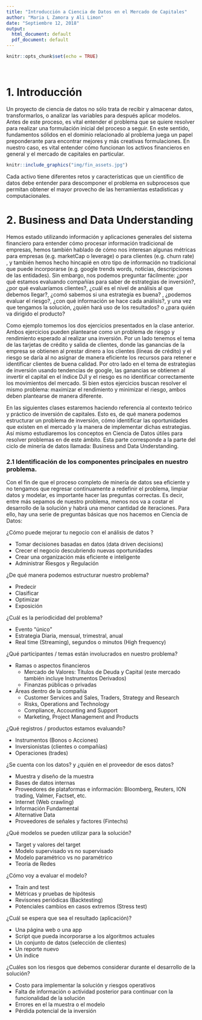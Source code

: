 ```yaml
---
title: "Introducción a Ciencia de Datos en el Mercado de Capitales"
author: "Maria L Zamora y Ali Limon"
date: "Septiembre 12, 2018"
output:
  html_document: default
  pdf_document: default
---
```


<style>
p.caption {
  font-size: 0.78em;
}
</style>


```r
knitr::opts_chunk$set(echo = TRUE)
```



<br />



# 1. Introducción
Un proyecto de ciencia de datos no sólo trata de recibir y almacenar datos, transformarlos,  o analizar las  variables para después aplicar modelos. Antes de este proceso, es vital entender el problema que se quiere resolver para realizar una formulación inicial del proceso a seguir. En este sentido,  fundamentos sólidos en el dominio relacionado al problema juega un papel preponderante para encontrar mejores y más creativas formulaciones. En nuestro caso, es vital entender cómo funcionan los activos financieros en general y el mercado de capitales en particular. 


```r
knitr::include_graphics("img/fin_assets.jpg")
```

Cada activo tiene diferentes retos y características que un científico de datos debe entender para descomponer el problema en subprocesos que permitan obtener el mayor provecho de las herramientas estadísticas y computacionales.

# 2. Business and Data Understanding

Hemos estado utilizando información y aplicaciones generales del sistema financiero para entender cómo procesar información tradicional de empresas, hemos también hablado de cómo nos interesan algunas métricas para empresas (e.g. marketCap o leverage) o para clientes (e.g. churn rate) , y también hemos hecho hincapié en otro tipo de información no tradicional que puede incorporarse (e.g. google trends words, noticias, descripciones de las entidades). Sin embargo, nos podemos preguntar fácilmente: ¿por qué estamos evaluando compañías para saber de estrategias de inversión?, ¿por qué evaluaríamos clientes?, ¿cuál es el nivel de análisis al que debemos llegar?, ¿comó sabemos si una estrategia es buena? , ¿podemos evaluar el riesgo?, ¿con qué información se hace cada análisis?, y una vez que tengamos la solución, ¿quién hará uso de los resultados? o ¿para quién va dirigido el producto?

Como ejemplo tomemos los dos ejercicios presentados en la clase anterior. Ambos ejercicios pueden plantearse como un problema de riesgo y rendimiento esperado al realizar una inversión. Por un lado tenemos el tema de las tarjetas de crédito y salida de clientes, donde las ganancias de la empresa se obtienen al prestar dinero a los clientes (líneas de crédito) y el riesgo se daría al no asignar de manera eficiente los recursos para retener e identificar clientes de buena calidad. Por otro lado en el tema de estrategias de inversión usando tendencias de google, las ganancias se obtienen al invertir el capital en el índice DJI y el riesgo es no identificar correctamente los movimientos del mercado. Si bien estos ejercicios buscan resolver el mismo problema: maximizar el rendimiento y minimizar el riesgo, ambos deben plantearse de manera diferente.

En las siguientes clases estaremos haciendo referencia al contexto teórico y práctico de inversión de capitales. Esto es, de qué manera podemos estructurar un problema de inversión, cómo identificar las oportunidades que existen en el mercado y la manera de implementar dichas estrategias. Así mismo estudiaremos los conceptos en Ciencia de Datos útiles para resolver problemas en de este ámbito. Esta parte corresponde a la parte del ciclo de minería de datos llamada: Business and Data Understanding.


### 2.1 Identificación de los componentes principales en nuestro problema.

Con el fin de que el proceso completo de minería de datos sea eficiente y no tengamos que regresar continuamente a redefinir el problema, limpiar datos y modelar, es importante hacer las preguntas correctas. Es decir, entre más sepamos de nuestro problema, menos nos va a costar el desarrollo de la solución y habrá una menor cantidad de iteraciones. Para ello, hay una serie de preguntas básicas que nos hacemos en Ciencia de Datos:

¿Cómo puede mejorar tu negocio con el análisis de datos ?

- Tomar decisiones basadas en datos (data driven decisions)
- Crecer el negocio descubriendo nuevas oportunidades
- Crear una organización más eficiente e inteligente
- Administrar Riesgos y Regulación

¿De qué manera podemos estructurar nuestro problema?

- Predecir
- Clasificar
- Optimizar
- Exposición

¿Cuál es la periodicidad del problema?

- Evento “único”
- Estrategia Diaria, mensual, trimestral, anual
- Real time (Streaming), segundos o minutos (High frequency)


¿Qué participantes / temas están involucrados en nuestro problema?

- Ramas o aspectos financieros
    - Mercado de Valores: Títulos de Deuda y Capital (este mercado también incluye Instrumentos Derivados)
    - Finanzas públicas o privadas 
- Áreas dentro de la compañía 
    - Customer Services and Sales, Traders, Strategy and Research
    - Risks, Operations and Technology
    - Compliance, Accounting and Support
    - Marketing, Project Management and Products

¿Qué registros / productos estamos evaluando? 

- Instrumentos (Bonos o Acciones)
- Inversionistas (clientes o compañías)
- Operaciones (trades)


¿Se cuenta con los datos? y ¿quién en el proveedor de esos datos?

- Muestra y diseño de la muestra 
- Bases de datos internas
- Proveedores de plataformas e información: Bloomberg, Reuters, ION trading, Valmer, Factset, etc. 
- Internet (Web crawling)
- Información Fundamental
- Alternative Data
- Proveedores de señales y factores (Fintechs)

¿Qué modelos se pueden utilizar para la solución? 

- Target y valores del target
- Modelo supervisado vs no supervisado
- Modelo paramétrico vs no paramétrico
- Teoria de Redes


¿Cómo voy a evaluar el modelo?

- Train and test
- Métricas y pruebas de hipótesis 
- Revisones periódicas (Backtesting)
- Potenciales cambios en casos extremos (Stress test)  

¿Cuál se espera que sea el resultado (aplicación)? 

- Una página web o una app 
- Script que pueda incorporarse a los algoritmos actuales
- Un conjunto de datos (selección de clientes)
- Un reporte nuevo
- Un índice 

¿Cuáles son los riesgos que debemos considerar durante el desarrollo de la solución?

- Costo para implementar la solución y riesgos operativos
- Falta de información o actividad posterior para continuar con la funcionalidad de la solución 
- Errores en el la muestra o el modelo
- Pérdida potencial de la inversión 


